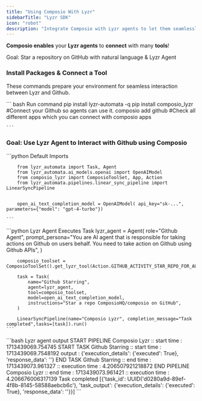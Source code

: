 ```yaml
---
title: "Using Composio With Lyzr"
sidebarTitle: "Lyzr SDK"
icon: "robot"
description: "Integrate Composio with Lyzr agents to let them seamlessly interact with external apps"
---
```


**Composio enables** your **Lyzr agents** to **connect** with many **tools**!

<Tip>Goal: Star a repository on GitHub with natural language & Lyzr Agent</Tip>

### Install Packages & Connect a Tool

These commands prepare your environment for seamless interaction between Lyzr and Github.

<CodeGroup>
    ``` bash Run command
        pip install lyzr-automata -q
        pip install composio_lyzr
        #Connect your Github so agents can use it. 
        composio add github
        #Check all different apps which you can connect with
        composio apps

    ```
</CodeGroup>

### Goal: Use Lyzr Agent to Interact with Github using Composio

<Steps>
<Step title="Import Base Packages">

<CodeGroup>
    ```python Default Imports

        from lyzr_automata import Task, Agent
        from lyzr_automata.ai_models.openai import OpenAIModel
        from composio_lyzr import ComposioToolSet, App, Action
        from lyzr_automata.pipelines.linear_sync_pipeline import LinearSyncPipeline


        open_ai_text_completion_model = OpenAIModel( api_key="sk-...", parameters={"model": "gpt-4-turbo"})

    ```

</CodeGroup>

</Step>

<Step title="Execute the Agent">

<CodeGroup>
    ```python Lyzr Agent Executes Task
        lyzr_agent = Agent(
            role="Github Agent",
            prompt_persona="You are AI agent that is responsible for taking actions on Github on users behalf. You need to take action on Github using Github APIs",
        )

        composio_toolset = ComposioToolSet().get_lyzr_tool(Action.GITHUB_ACTIVITY_STAR_REPO_FOR_AUTHENTICATED_USER)

        task = Task(
            name="Github Starring",
            agent=lyzr_agent,
            tool=composio_toolset,
            model=open_ai_text_completion_model,
            instructions="Star a repo ComposioHQ/composio on GitHub",
        )

        LinearSyncPipeline(name="Composio Lyzr", completion_message="Task completed",tasks=[task]).run()
    ```
</CodeGroup>

</Step>

<Step title="Check Response">

<CodeGroup>
    ```bash Lyzr agent output
        START PIPELINE Composio Lyzr :: start time : 1713439069.754745
        START TASK Github Starring :: start time : 1713439069.7548192
        output : {'execution_details': {'executed': True}, 'response_data': ''}
        END TASK Github Starring :: end time :  1713439073.961327 :: execution time : 4.206507921218872
        END PIPELINE Composio Lyzr :: end time :  1713439073.961421 :: execution time : 4.206676006317139
        Task completed
        [{'task_id': UUID('d0280a9d-89ef-4f8b-8145-58588aebcb6c'), 'task_output': {'execution_details': {'executed': True}, 'response_data': ''}}]
    ```
</CodeGroup>

</Step>
</Steps>
